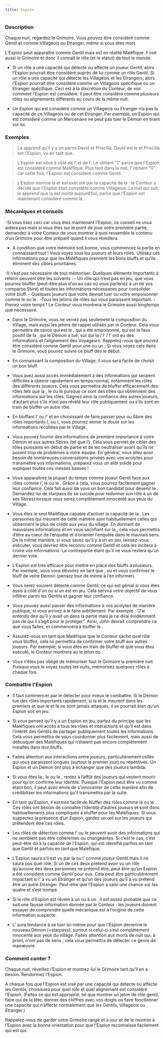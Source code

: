 ```yaml
---
title: Espion
---
```



<Role ESPION header />

### Description

Chaque nuit, regardez le Grimoire. Vous pouvez être considéré comme Gentil et comme Villageois ou Etranger, même si vous êtes mort.

L’Espion peut apparaître comme Gentil mais est en réalité Maléfique. Il voit aussi le Grimoire et donc il connaît le rôle (et le statut) de tout le monde.

-	Si un rôle a une capacité qui détecte ou affecte un joueur Gentil, alors l’Espion pourrait être considéré auprès de lui comme un rôle Gentil. Si un rôle a une capacité qui détecte les Villageois et les Etrangers, alors l’Espion pourrait être considéré comme un Villageois spécifique ou un Etranger spécifique. Ceci est à la discrétion du Conteur, de voir comment l’Espion est considéré. Il peut être considéré comme plusieurs rôles ou alignements différents au cours de la même nuit.

-	Un Espion qui est considéré comme un Villageois ou Etranger n’a pas la capacité de ce Villageois ou de cet Etranger. Par exemple, un Espion qui est considéré comme un Mercenaire ne peut pas tuer le Démon en tirant sur lui.

### Exemples 

> La <Role LAVANDIERE /> apprend qu’il y a un <Role GARDIEN /> parmi David et Priscilla. David est le <Role MOINE /> et Priscilla est l'Espion, vu en tant que <Role GARDIEN />.

> L'Espion est situé à côté de l’<Role IMP /> et de l’<Role EMPATHIQUE />. Le <Role CUISTOT /> obtient “1” parce que l'Espion est considéré comme Maléfique. Plus tard dans la nuit, l’<Role EMPATHIQUE /> obtient “0” car cette fois, l'Espion est considéré comme Gentil.

> L'Espion nomine la <Role PUCELLE /> et est exécuté par la capacité de la <Role PUCELLE /> : le Conteur a décidé que l'Espion était considéré comme Villageois. La nuit qui suit, le <Role CROQUE_MORT /> apprend que la <Role LAVANDIERE /> est morte aujourd’hui, parce que l'Espion est maintenant considéré comme la <Role LAVANDIERE />.

### Mécaniques et conseils

-Si vous lisez ceci car vous êtes maintenant l’Espion, ce conseil ne vous aidera pas mais si vous êtes sur le point de joue votre première partie, demandez à votre Conteur de vous montrer à quoi ressemble le contenu d’un Grimoire pour être préparé quand il vous réveillera.

- A condition que votre mémoire soit bonne, vous commencez la partie en connaissant tout ! Vous voyez tous les joueurs et leurs rôles. Utilisez ces informations pour que les Maléfiques prennent les bons bluffs et qu’ils éliminent des cibles prioritaires.

-Il n’est pas nécessaire de tout mémoriser. Quelques éléments importants à retenir peuvent être les suivants :
	- Un rôle qui n’est pas en jeu, que vous pourrez bluffer (peut-être plus d’un au cas où vous parleriez à un de vos comparse Sbire) et toutes les informations nécessaires pour consolider votre bluff.
	- Quelques joueurs que votre <Role IMP />  devrait tuer ou votre <Role EMPOISONNEUR />  empoisonner comme le <Role MERCENAIRE />  ou le <Role CROQUE_MORT />.
	-Tous les jetons de rôles qui vous paraissent important.
	-Prenez votre temps ! Le Conteur vous montrera le Grimoire aussi longtemps que nécessaire.

- Dans le Grimoire, vous ne verrez pas seulement la composition du Village, mais aussi les jetons de rappel utilisés par le Conteur. Cela vous permettra de savoir qui est le <Role SOULARD />, qui a été empoisonné, qui est le faux positif de la <Role VOYANTE />, qui le Démon a tué, sur qui la <Role LAVANDIERE /> / l’<Role ARCHIVISTE /> / l’<Role ENQUETEUR /> ont eu des informations et l’alignement des Voyageurs. Rappelez-vous que pouvez être considéré comme Gentil pour une <Role LAVANDIERE /> ou un <Role ARCHIVISTE /> ; Si vous voyez cela dans le Grimoire, vous pouvez suivre ce bluff dès le début.

- En connaissant la composition du Village, il vous sera facile de choisir un bon bluff.

- Vous avez aussi accès immédiatement à des informations qui seraient difficiles à obtenir rapidement en temps normal, notamment les rôles des différents joueurs. Cela vous permettra de bluffer efficacement des rôles tels que la <Role LAVANDIERE />, le <Role CROQUE_MORT /> ou le <Role GARDIEN /> puisque ce sont des rôles qui obtiennent des informations sur les rôles. Gagnez ainsi la confiance des autres joueurs, d’autant plus s’ils n’ont pas révélé leur rôle publiquement ou s’ils sont en train de bluffer un autre rôle.

- En bluffant l’<Role ARCHIVISTE /> ou l'<Role ENQUETEUR /> et en choisissant de faire passer pour <Role SOULARD /> ou Sbire des rôles importants (<Role EMPATHIQUE />, <Role GARDIEN /> ou <Role MAIRE />), vous pourrez semer le doute sur les informations récoltées par le Village.  

- Vous pouvez fournir des informations de première importance à votre Démon et aux autres Sbires (tel que l’<Role EMPOISONNEUR />). Cela vous permet de cibler des rôles puissants en début de partie et de les neutraliser avant qu’ils ne posent trop de problèmes à votre équipe. En général, vous allez avoir besoin de nombreuses conversations privées avec vos acolytes pour transmettre vos informations, préparez vous un alibi solide pour expliquer toutes ces messes basses !

- Vous apparaitrez la plupart du temps comme joueur Gentil face aux rôles comme l’<Role EMPATHIQUE />, le <Role CUISTOT /> ou le <Role CROQUE_MORT />. Grâce à cela, vous pourrez facilement gagner leur confiance. Cela fait aussi de vous un bon candidat pour devenir le <Role IMP />. Demandez-lui de starpass (le <Role IMP /> se suicide pour redonner son rôle à un de ses Sbires) lorsque vous serez complètement innocenté aux yeux du Village.

- Vous êtes le seul Maléfique capable d’activer la capacité de la <Role PUCELLE />. Les personnes qui meurent de cette manière sont habituellement celles qui obtiennent le plus de crédit aux yeux du village. En donnant de mauvaises informations et en vous sacrifiant sur la <Role PUCELLE />, cela vous permettra d’être au cœur de l’enquête et d’orienter l’enquête dans le mauvais sens. De la même manière, si vous savez qu’il y a un <Role CROQUE_MORT /> en jeu, laissez-vous exécuter, vous devriez être reconnu comme Gentil et cela les incitera à croire vos informations. La contrepartie étant qu’il ne vous restera qu’un dernier vote. 

- L'Espion est très efficace pour mettre en place des bluffs à plusieurs. Par exemple, vous vous dévoilez en tant que <Role LAVANDIERE />, <Role ARCHIVISTE /> ou <Role GARDIEN /> et vous confirmez le bluff de votre Démon (pensez tout de même à l’en informer).

- Vous serez souvent détecté comme Gentil, ce qui est génial si vous êtes assis à côté d'un <Role EMPATHIQUE /> ou si un <Role CUISTOT /> est en jeu. Cela servira votre objectif de vous infiltrer parmi les Gentils et gagner leur confiance. 

- Vous pouvez aussi passer des informations à vos acolytes de manière publique, si vous arrivez à le faire subtilement. Par exemple : “J’ai entendu dire qu’il y avait un <Role MERCENAIRE /> dans la partie mais je ne dirai évidemment pas de qui il s’agit pour le protéger”. Ainsi, John devrait comprendre ce que vous faites, et commencera à bluffer le <Role MERCENAIRE />.

- Assurez-vous en tant que Maléfique que le Conteur sache quel rôle vous bluffez, cela lui permettra de confirmer votre bluff aux autres joueurs. Par exemple, si vous êtes en train de bluffer <Role MAJORDOME /> et que vous êtes exécuté, le Conteur montrera au <Role CROQUE_MORT /> le jeton du <Role MAJORDOME />.

- Vous n’êtes pas obligé de mémoriser tout le Grimoire la première nuit. Puisque vous le voyez toutes les nuits, mémorisez quelques rôles à chaque fois.
 
### Combattre l'Espion

- Il faut commencer par le détecter pour mieux le combattre. Si le Démon tue des rôles importants rapidement, si la <Role VOYANTE /> et le <Role CROQUE_MORT /> meurent dans les premiers et que le <Role GARDIEN /> et le <Role SOLDAT /> ne sont jamais attaqués, il se pourrait bien qu’un Espion soit en jeu.

- Si vous pensez qu’il y a un Espion en jeu, partez du principe que les Maléfiques ont accès à tous les rôles et interactions et qu’il est dans l’intérêt des Gentils de partager publiquement toutes les informations. Cela vous permettra de vous coordonner plus facilement, mais aussi de débusquer des Maléfiques qui n’étaient pas encore complètement installés dans leur bluffs.

- Faites attention aux interactions entre joueurs, particulièrement celles qui vous paraissent longues (surtout le premier jour) ou répétitives. Un Espion et un Démon ont plus à échanger que des joueurs lambda.

- Si vous êtes la <Role PUCELLE />, le <Role CROQUE_MORT /> ou le <Role GARDIEN />, restez à l’affût des joueurs qui veulent mourir pour qu’on confirme leur identité. Puisque l'Espion peut être vu comme étant bon, il peut avoir envie de s’innocenter de cette manière afin de crédibiliser les informations qu’il transmettra par la suite.

- En tant qu'Espion, il est très facile de bluffer des rôles comme la <Role LAVANDIERE /> ou le <Role GARDIEN />. Ces rôles ont besoin de connaître l’identité d’autres joueurs et sont donc habituellements plus compliqués à bluffer pour les Maléfiques. Si vous suspectez la présence d’un Espion, gardez un œil sur les joueurs qui prétendent être ces rôles.

- Les rôles de détection comme l’<Role EMPATHIQUE /> ou le <Role CUISTOT /> peuvent avoir des informations qui ne semblent pas être cohérentes ou changeantes. Si c’est le cas, c’est peut-être dû à la capacité de l'Espion, qui est identifié parfois en tant que Gentil et parfois en tant que Maléfique.

- L’Espion saura s’il est vu par la <Role LAVANDIERE />  ou l’<Role ARCHIVISTE/>  comme joueur Gentil mais il ne saura pas quel rôle. Si un de ces deux prétend avoir vu un rôle qu’aucune des deux personnes ne prétend être, peut être qu’un Espion a été considéré comme Gentil pour eux. Cela peut être particulièrement impactant si l’<Role ARCHIVISTE /> a vu un Etranger et qu’un des joueurs qu’il a vu prétend être un autre Etranger. Peut-être que l’Espion a saisi une chance sur les quatre et s’est trompé.

- Si le rôle d'Espion est révélé à un <Role CROQUE_MORT /> ou à un <Role GARDIEN />, il est assez probable que ce soit une fausse information donnée par le Conteur : les joueurs doivent essayer de comprendre quelle mécanique est à l’origine de cette information suspecte.

- L’<Role IMP /> aura tendance à se tuer lui-même pour que l'Espion devienne le nouveau Démon (=starpass), surtout si celui-ci s’est complètement innocenté aux yeux du village. Faites attention aux morts de nuit qui, à priori, n’ont pas de sens ; cela vous permettra de détecter ce genre de manœuvre.

### Comment conter ?

Chaque nuit, réveillez l’Espion et montrez-lui le Grimoire tant qu’il en a besoin. Rendormez l’Espion.

A chaque fois que l’Espion est visé par une capacité qui détecte ou affecte les Gentils, choisissez pour quel rôle et quel alignement est considéré l’Espion. (Faites ce qui est approprié, tel que montrer un jeton de rôle gentil, faire oui de la tête, donner des chiffres avec vos doigts ou faire fonctionner une capacité qui n’affecte normalement que les Gentils, Villageois ou Etranger.)

Rappelez-vous de garder votre Grimoire rangé et à jour et de le montrer à l’Espion avec la bonne orientation pour que l’Espion reconnaisse facilement qui est qui.

